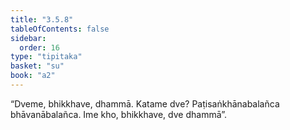 ```yaml
---
title: "3.5.8"
tableOfContents: false
sidebar:
  order: 16
type: "tipitaka"
basket: "su"
book: "a2"
---
```



<DynamicBreadcrumb />

<Division number="171" book="a2">

<Paragraph number="264" book="a2">
“Dveme, bhikkhave, dhammā. Katame dve? Paṭisaṅkhānabalañca bhāvanābalañca. Ime kho, bhikkhave, dve dhammā”.
</Paragraph>
</Division>
